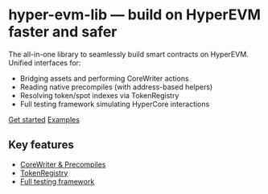 # hyper-evm-lib — build on HyperEVM faster and safer

The all-in-one library to seamlessly build smart contracts on HyperEVM. Unified interfaces for:

- Bridging assets and performing CoreWriter actions
- Reading native precompiles (with address-based helpers)
- Resolving token/spot indexes via TokenRegistry
- Full testing framework simulating HyperCore interactions

[Get started](/getting-started)  [Examples](/example)

## Key features

- [CoreWriter & Precompiles](/corewriter)
- [TokenRegistry](/token-registry)
- [Full testing framework](/testing-framework)